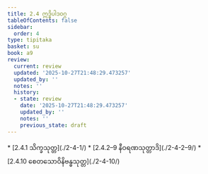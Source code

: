 ```yaml
---
title: 2.4 ဣဒ္ဓိပါဒဝဂ္ဂ
tableOfContents: false
sidebar:
  order: 4
type: tipitaka
basket: su
book: a9
review:
  current: review
  updated: '2025-10-27T21:48:29.473257'
  updated_by: ''
  notes: ''
  history:
  - state: review
    date: '2025-10-27T21:48:29.473257'
    updated_by: ''
    notes: ''
    previous_state: draft
---
```



<ReviewStatus review={frontmatter.review} showDetails={true} />

<HypothesisAnnotation frontmatter={frontmatter} />

<DynamicBreadcrumb />



<TableOfContents book="a9" section="2.4">
* [2.4.1 သိက္ခသုတ္တ](./2-4-1/)
* [2.4.2–9 နီဝရဏသုတ္တာဒိ](./2-4-2–9/)
* [2.4.10 စေတသောဝိနိဗန္ဓသုတ္တ](./2-4-10/)
</TableOfContents>